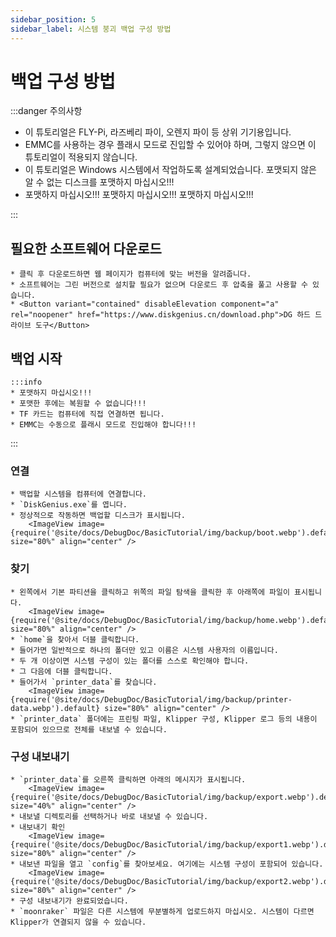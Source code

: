 ```yaml
---
sidebar_position: 5
sidebar_label: 시스템 붕괴 백업 구성 방법
---
```


# 백업 구성 방법

:::danger 주의사항

* 이 튜토리얼은 FLY-Pi, 라즈베리 파이, 오렌지 파이 등 상위 기기용입니다.
* EMMC를 사용하는 경우 플래시 모드로 진입할 수 있어야 하며, 그렇지 않으면 이 튜토리얼이 적용되지 않습니다.
* 이 튜토리얼은 Windows 시스템에서 작업하도록 설계되었습니다. 포맷되지 않은 알 수 없는 디스크를 포맷하지 마십시오!!!
* 포맷하지 마십시오!!! 포맷하지 마십시오!!! 포맷하지 마십시오!!!

:::

## 필요한 소프트웨어 다운로드

    * 클릭 후 다운로드하면 웹 페이지가 컴퓨터에 맞는 버전을 알려줍니다.
    * 소프트웨어는 그린 버전으로 설치할 필요가 없으며 다운로드 후 압축을 풀고 사용할 수 있습니다.
    * <Button variant="contained" disableElevation component="a" rel="noopener" href="https://www.diskgenius.cn/download.php">DG 하드 드라이브 도구</Button>

## 백업 시작

    :::info
    * 포맷하지 마십시오!!!
    * 포맷한 후에는 복원할 수 없습니다!!!
    * TF 카드는 컴퓨터에 직접 연결하면 됩니다.
    * EMMC는 수동으로 플래시 모드로 진입해야 합니다!!!

:::

### 연결
    * 백업할 시스템을 컴퓨터에 연결합니다.
    * `DiskGenius.exe`를 엽니다.
    * 정상적으로 작동하면 백업할 디스크가 표시됩니다.
        <ImageView image={require('@site/docs/DebugDoc/BasicTutorial/img/backup/boot.webp').default} size="80%" align="center" />

### 찾기
    * 왼쪽에서 기본 파티션을 클릭하고 위쪽의 파일 탐색을 클릭한 후 아래쪽에 파일이 표시됩니다.
        <ImageView image={require('@site/docs/DebugDoc/BasicTutorial/img/backup/home.webp').default} size="80%" align="center" />
    * `home`을 찾아서 더블 클릭합니다.
    * 들어가면 일반적으로 하나의 폴더만 있고 이름은 시스템 사용자의 이름입니다.
    * 두 개 이상이면 시스템 구성이 있는 폴더를 스스로 확인해야 합니다.
    * 그 다음에 더블 클릭합니다.
    * 들어가서 `printer_data`를 찾습니다.
        <ImageView image={require('@site/docs/DebugDoc/BasicTutorial/img/backup/printer-data.webp').default} size="80%" align="center" />
    * `printer_data` 폴더에는 프린팅 파일, Klipper 구성, Klipper 로그 등의 내용이 포함되어 있으므로 전체를 내보낼 수 있습니다.

### 구성 내보내기
    * `printer_data`를 오른쪽 클릭하면 아래의 메시지가 표시됩니다.
        <ImageView image={require('@site/docs/DebugDoc/BasicTutorial/img/backup/export.webp').default} size="40%" align="center" />
    * 내보낼 디렉토리를 선택하거나 바로 내보낼 수 있습니다.
    * 내보내기 확인
        <ImageView image={require('@site/docs/DebugDoc/BasicTutorial/img/backup/export1.webp').default} size="80%" align="center" />
    * 내보낸 파일을 열고 `config`를 찾아보세요. 여기에는 시스템 구성이 포함되어 있습니다.
        <ImageView image={require('@site/docs/DebugDoc/BasicTutorial/img/backup/export2.webp').default} size="80%" align="center" />
    * 구성 내보내기가 완료되었습니다.
    * `moonraker` 파일은 다른 시스템에 무분별하게 업로드하지 마십시오. 시스템이 다르면 Klipper가 연결되지 않을 수 있습니다.
